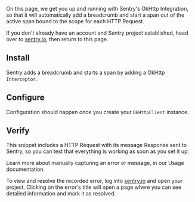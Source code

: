 <PlatformContent includePath="getting-started-primer" />

On this page, we get you up and running with Sentry's OkHttp Integration, so that it will automatically add a breadcrumb and start a span out of the active span bound to the scope for each HTTP Request.

<Note>

If you don't already have an account and Sentry project established, head over to [sentry.io](https://sentry.io/signup/), then return to this page.

</Note>

## Install

Sentry adds a breadcrumb and starts a span by adding a OkHttp `Interceptor`.

<PlatformContent includePath="getting-started-install" />

## Configure

Configuration should happen once you create your `OkHttpClient` instance.

<PlatformContent includePath="getting-started-config" />

## Verify

This snippet includes a HTTP Request with its message Response sent to Sentry, so you can test that everything is working as soon as you set it up:

<PlatformContent includePath="getting-started-verify" />

<Note>

Learn more about manually capturing an error or message, in our <PlatformLink to="/usage/">Usage documentation</PlatformLink>.

</Note>

To view and resolve the recorded error, log into [sentry.io](https://sentry.io) and open your project. Clicking on the error's title will open a page where you can see detailed information and mark it as resolved.

<PageGrid header="Next Steps" nextSteps />
